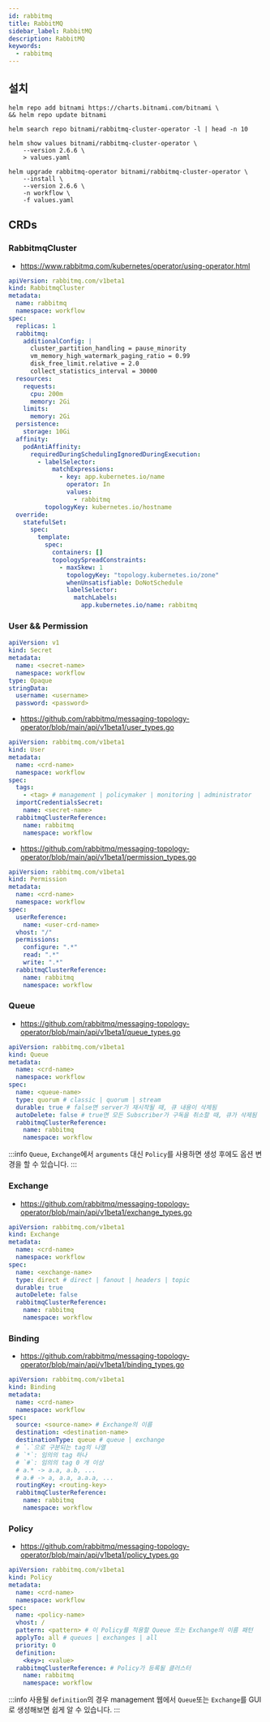```yaml
---
id: rabbitmq
title: RabbitMQ
sidebar_label: RabbitMQ
description: RabbitMQ
keywords:
  - rabbitmq
---
```


## 설치

```shell
helm repo add bitnami https://charts.bitnami.com/bitnami \
&& helm repo update bitnami
```

```shell
helm search repo bitnami/rabbitmq-cluster-operator -l | head -n 10
```

```shell
helm show values bitnami/rabbitmq-cluster-operator \
    --version 2.6.6 \
    > values.yaml
```

```shell
helm upgrade rabbitmq-operator bitnami/rabbitmq-cluster-operator \
    --install \
    --version 2.6.6 \
    -n workflow \
    -f values.yaml
```

## CRDs

### RabbitmqCluster

- https://www.rabbitmq.com/kubernetes/operator/using-operator.html

```yaml
apiVersion: rabbitmq.com/v1beta1
kind: RabbitmqCluster
metadata:
  name: rabbitmq
  namespace: workflow
spec:
  replicas: 1
  rabbitmq:
    additionalConfig: |
      cluster_partition_handling = pause_minority
      vm_memory_high_watermark_paging_ratio = 0.99
      disk_free_limit.relative = 2.0
      collect_statistics_interval = 30000
  resources:
    requests:
      cpu: 200m
      memory: 2Gi
    limits:
      memory: 2Gi
  persistence:
    storage: 10Gi
  affinity:
    podAntiAffinity:
      requiredDuringSchedulingIgnoredDuringExecution:
        - labelSelector:
            matchExpressions:
              - key: app.kubernetes.io/name
                operator: In
                values:
                  - rabbitmq
          topologyKey: kubernetes.io/hostname
  override:
    statefulSet:
      spec:
        template:
          spec:
            containers: []
            topologySpreadConstraints:
              - maxSkew: 1
                topologyKey: "topology.kubernetes.io/zone"
                whenUnsatisfiable: DoNotSchedule
                labelSelector:
                  matchLabels:
                    app.kubernetes.io/name: rabbitmq
```

### User && Permission

```yaml
apiVersion: v1
kind: Secret
metadata:
  name: <secret-name>
  namespace: workflow
type: Opaque
stringData:
  username: <username>
  password: <password>
```

- https://github.com/rabbitmq/messaging-topology-operator/blob/main/api/v1beta1/user_types.go

```yaml
apiVersion: rabbitmq.com/v1beta1
kind: User
metadata:
  name: <crd-name>
  namespace: workflow
spec:
  tags:
    - <tag> # management | policymaker | monitoring | administrator
  importCredentialsSecret:
    name: <secret-name>
  rabbitmqClusterReference:
    name: rabbitmq
    namespace: workflow
```

- https://github.com/rabbitmq/messaging-topology-operator/blob/main/api/v1beta1/permission_types.go

```yaml
apiVersion: rabbitmq.com/v1beta1
kind: Permission
metadata:
  name: <crd-name>
  namespace: workflow
spec:
  userReference:
    name: <user-crd-name>
  vhost: "/"
  permissions:
    configure: ".*"
    read: ".*"
    write: ".*"
  rabbitmqClusterReference:
    name: rabbitmq
    namespace: workflow
```

### Queue

- https://github.com/rabbitmq/messaging-topology-operator/blob/main/api/v1beta1/queue_types.go

```yaml
apiVersion: rabbitmq.com/v1beta1
kind: Queue
metadata:
  name: <crd-name>
  namespace: workflow
spec:
  name: <queue-name>
  type: quorum # classic | quorum | stream
  durable: true # false면 server가 재시작될 때, 큐 내용이 삭제됨
  autoDelete: false # true면 모든 Subscriber가 구독을 취소할 때, 큐가 삭제됨
  rabbitmqClusterReference:
    name: rabbitmq
    namespace: workflow
```

:::info
`Queue`, `Exchange`에서 `arguments` 대신 `Policy`를 사용하면 생성 후에도 옵션 변경을 할 수 있습니다.
:::

### Exchange

- https://github.com/rabbitmq/messaging-topology-operator/blob/main/api/v1beta1/exchange_types.go

```yaml
apiVersion: rabbitmq.com/v1beta1
kind: Exchange
metadata:
  name: <crd-name>
  namespace: workflow
spec:
  name: <exchange-name>
  type: direct # direct | fanout | headers | topic
  durable: true
  autoDelete: false
  rabbitmqClusterReference:
    name: rabbitmq
    namespace: workflow
```

### Binding

- https://github.com/rabbitmq/messaging-topology-operator/blob/main/api/v1beta1/binding_types.go

```yaml
apiVersion: rabbitmq.com/v1beta1
kind: Binding
metadata:
  name: <crd-name>
  namespace: workflow
spec:
  source: <source-name> # Exchange의 이름
  destination: <destination-name>
  destinationType: queue # queue | exchange
  # `.`으로 구분되는 tag의 나열
  # `*`: 임의의 tag 하나
  # `#`: 임의의 tag 0 개 이상
  # a.* -> a.a, a.b, ...
  # a.# -> a, a.a, a.a.a, ...
  routingKey: <routing-key>
  rabbitmqClusterReference:
    name: rabbitmq
    namespace: workflow
```

### Policy

- https://github.com/rabbitmq/messaging-topology-operator/blob/main/api/v1beta1/policy_types.go

```yaml
apiVersion: rabbitmq.com/v1beta1
kind: Policy
metadata:
  name: <crd-name>
  namespace: workflow
spec:
  name: <policy-name>
  vhost: /
  pattern: <pattern> # 이 Policy를 적용할 Queue 또는 Exchange의 이름 패턴
  applyTo: all # queues | exchanges | all
  priority: 0
  definition:
    <key>: <value>
  rabbitmqClusterReference: # Policy가 등록될 클러스터
    name: rabbitmq
    namespace: workflow
```

:::info
사용될 `definition`의 경우 management 웹에서 `Queue`또는 `Exchange`를 GUI로 생성해보면 쉽게 알 수 있습니다.
:::

